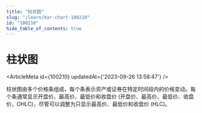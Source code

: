 ```yaml
---
title: "柱状图"
slug: "/learn/bar-chart-100210"
id: "100210"
hide_table_of_contents: true
---
```



# 柱状图

<ArticleMeta id={100210} updatedAt={'2023-09-26 13:58:47'} />
<div className='border-solid border-b border-t-0 my-4 border-[var(--ifm-color-gray-300)]' />

柱状图由多个价格条组成，每个条表示资产或证券在特定时间段内的价格变动。每个条通常显示开盘价、最高价、最低价和收盘价 (开盘价、最高价、最低价、收盘价，OHLC)，尽管可以调整为只显示最高价、最低价和收盘价 (HLC)。

